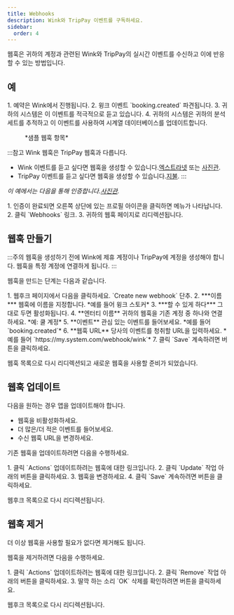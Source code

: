 ```yaml
---
title: Webhooks
description: Wink와 TripPay 이벤트를 구독하세요.
sidebar:
  order: 4
---
```


웹훅은 귀하의 계정과 관련된 Wink와 TripPay의 실시간 이벤트를 수신하고 이에 반응할 수 있는 방법입니다.

## 예

<Steps>
  1. 예약은 Wink에서 진행됩니다.
  2. 윙크 이벤트 `booking.created` 파견됩니다.
  3. 귀하의 시스템은 이 이벤트를 적극적으로 듣고 있습니다.
  4. 귀하의 시스템은 귀하의 분석 세트를 추적하고 이 이벤트를 사용하여 시계열 데이터베이스를 업데이트합니다.
</Steps>


<figure>
  <CloudinaryImage width="350" height="215" resize="scale" quality="best" alt="샘플 웹훅" src="academy/webhook" errorImage="noimage_opaque_nyrtl0.png" />

  <figcaption>*샘플 웹훅 항목*</figcaption>
</figure>


:::참고
Wink 웹훅은 TripPay 웹훅과 다릅니다.

* Wink 이벤트를 듣고 싶다면 웹훅을 생성할 수 있습니다.[엑스트라넷](https://extranet.wink.travel) 또는 [사진관](https://studio.wink.travel).
* TripPay 이벤트를 듣고 싶다면 웹훅을 생성할 수 있습니다.[지불](https://pay.wink.travel).
  :::

*이 예에서는 다음을 통해 인증합니다.[사진관](https://studio.wink.travel).*

<Steps>
  1. 인증이 완료되면 오른쪽 상단에 있는 프로필 아이콘을 클릭하면 메뉴가 나타납니다.
  2. 클릭 `Webhooks` 링크.
  3. 귀하의 웹훅 페이지로 리디렉션됩니다.
</Steps>


## 웹훅 만들기

:::주의
웹훅을 생성하기 전에 Wink에 제휴 계정이나 TripPay에 계정을 생성해야 합니다. 웹훅을 특정 계정에 연결하게 됩니다.
:::

웹훅을 만드는 단계는 다음과 같습니다.

<Steps>
  1. 웹후크 페이지에서 다음을 클릭하세요. `Create new webhook` 단추.
  2. ***이름*** 웹훅에 이름을 지정합니다. *예를 들어 윙크 스토커*
  3. ***할 수 있게 하다*** 그대로 두면 활성화됩니다.
  4. **엔터티 이름** 귀하의 웹훅을 기존 계정 중 하나와 연결하세요. *예: 쿨 계정*
  5. **이벤트** 관심 있는 이벤트를 들어보세요. *예를 들어 `booking.created`*
  6. **웹훅 URL** 당사의 이벤트를 청취할 URL을 입력하세요. *예를 들어 `https://my.system.com/webhook/wink`*
  7. 클릭 `Save` 계속하려면 버튼을 클릭하세요.
</Steps>


웹훅 목록으로 다시 리디렉션되고 새로운 웹훅을 사용할 준비가 되었습니다.

## 웹훅 업데이트

다음을 원하는 경우 앱을 업데이트해야 합니다.

* 웹훅을 비활성화하세요.
* 더 많은/더 적은 이벤트를 들어보세요.
* 수신 웹훅 URL을 변경하세요.

기존 웹훅을 업데이트하려면 다음을 수행하세요.

<Steps>
  1. 클릭 `Actions` 업데이트하려는 웹훅에 대한 링크입니다.
  2. 클릭 `Update` 작업 아래의 버튼을 클릭하세요.
  3. 웹훅을 변경하세요.
  4. 클릭 `Save` 계속하려면 버튼을 클릭하세요.
</Steps>


웹후크 목록으로 다시 리디렉션됩니다.

## 웹훅 제거

더 이상 웹훅을 사용할 필요가 없다면 제거해도 됩니다.

웹훅을 제거하려면 다음을 수행하세요.

<Steps>
  1. 클릭 `Actions` 업데이트하려는 웹훅에 대한 링크입니다.
  2. 클릭 `Remove` 작업 아래의 버튼을 클릭하세요.
  3. 딸깍 하는 소리 `OK` 삭제를 확인하려면 버튼을 클릭하세요.
</Steps>


웹후크 목록으로 다시 리디렉션됩니다.

